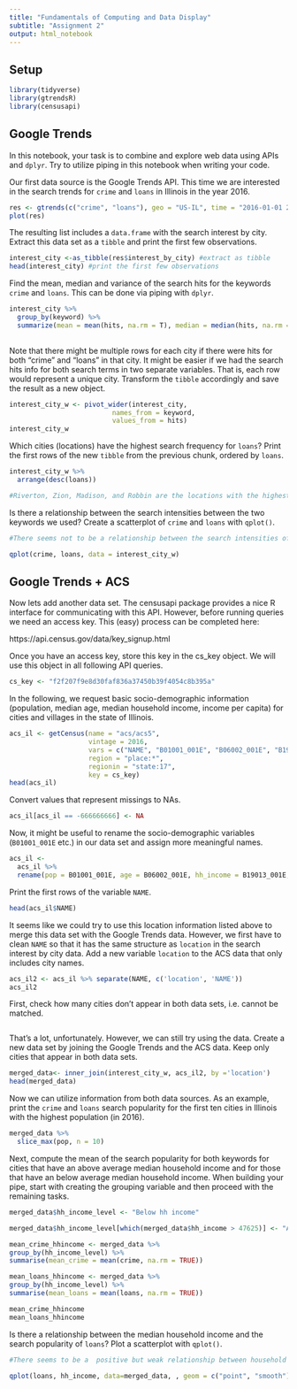 ```yaml
---
title: "Fundamentals of Computing and Data Display"
subtitle: "Assignment 2"
output: html_notebook
---
```


## Setup

```r
library(tidyverse)
library(gtrendsR)
library(censusapi)
```

## Google Trends

In this notebook, your task is to combine and explore web data using APIs and `dplyr`. Try to utilize piping in this notebook when writing your code.

Our first data source is the Google Trends API. This time we are interested in the search trends for `crime` and `loans` in Illinois in the year 2016.

```r
res <- gtrends(c("crime", "loans"), geo = "US-IL", time = "2016-01-01 2016-12-31", low_search_volume = TRUE)
plot(res) 
```

The resulting list includes a `data.frame` with the search interest by city. Extract this data set as a `tibble` and print the first few observations.

```r
interest_city <-as_tibble(res$interest_by_city) #extract as tibble
head(interest_city) #print the first few observations
```

Find the mean, median and variance of the search hits for the keywords `crime` and `loans`. This can be done via piping with `dplyr`.

```r
interest_city %>% 
  group_by(keyword) %>%
  summarize(mean = mean(hits, na.rm = T), median = median(hits, na.rm = T), variance = var(hits, na.rm = T))
  
```

Note that there might be multiple rows for each city if there were hits for both "crime" and "loans" in that city. It might be easier if we had the search hits info for both search terms in two separate variables. That is, each row would represent a unique city. Transform the `tibble` accordingly and save the result as a new object.

```r
interest_city_w <- pivot_wider(interest_city, 
                          names_from = keyword, 
                          values_from = hits)
interest_city_w 
```

Which cities (locations) have the highest search frequency for `loans`? Print the first rows of the new `tibble` from the previous chunk, ordered by `loans`.

```r
interest_city_w %>% 
  arrange(desc(loans))

#Riverton, Zion, Madison, and Robbin are the locations with the highest seach frequency for "loans".
```

Is there a relationship between the search intensities between the two keywords we used? Create a scatterplot of `crime` and `loans` with `qplot()`.

```r
#There seems not to be a relationship between the search intensities of "loans" and "crime".

qplot(crime, loans, data = interest_city_w)
```

## Google Trends + ACS

Now lets add another data set. The censusapi package provides a nice R interface for communicating with this API. However, before running queries we need an access key. This (easy) process can be completed here:

https://api.census.gov/data/key_signup.html

Once you have an access key, store this key in the cs_key object. We will use this object in all following API queries.

```r
cs_key <- "f2f207f9e8d30faf836a37450b39f4054c8b395a"
```

In the following, we request basic socio-demographic information (population, median age, median household income, income per capita) for cities and villages in the state of Illinois.

```r
acs_il <- getCensus(name = "acs/acs5",
                    vintage = 2016, 
                    vars = c("NAME", "B01001_001E", "B06002_001E", "B19013_001E", "B19301_001E"), 
                    region = "place:*", 
                    regionin = "state:17",
                    key = cs_key)
head(acs_il)
```

Convert values that represent missings to NAs.

```r
acs_il[acs_il == -666666666] <- NA
```

Now, it might be useful to rename the socio-demographic variables (`B01001_001E` etc.) in our data set and assign more meaningful names. 

```r

acs_il <-
  acs_il %>%
  rename(pop = B01001_001E, age = B06002_001E, hh_income = B19013_001E, income = B19301_001E)

```

Print the first rows of the variable `NAME`.

```r

head(acs_il$NAME)

```

It seems like we could try to use this location information listed above to merge this data set with the Google Trends data. However, we first have to clean `NAME` so that it has the same structure as `location` in the search interest by city data. Add a new variable `location` to the ACS data that only includes city names. 

```r
acs_il2 <- acs_il %>% separate(NAME, c('location', 'NAME')) 
acs_il2
```

First, check how many cities don't appear in both data sets, i.e. cannot be matched.

```r

```

That's a lot, unfortunately. However, we can still try using the data. Create a new data set by joining the Google Trends and the ACS data. Keep only cities that appear in both data sets. 

```r
merged_data<- inner_join(interest_city_w, acs_il2, by ='location')
head(merged_data)
```

Now we can utilize information from both data sources. As an example, print the `crime` and `loans` search popularity for the first ten cities in Illinois with the highest population (in 2016).

```r
merged_data %>%
  slice_max(pop, n = 10)
```

Next, compute the mean of the search popularity for both keywords for cities that have an above average median household income and for those that have an below average median household income. When building your pipe, start with creating the grouping variable and then proceed with the remaining tasks.

```r

merged_data$hh_income_level <- "Below hh income"

merged_data$hh_income_level[which(merged_data$hh_income > 47625)] <- "Above hh income"

mean_crime_hhincome <- merged_data %>%
group_by(hh_income_level) %>%
summarise(mean_crime = mean(crime, na.rm = TRUE))

mean_loans_hhincome <- merged_data %>%
group_by(hh_income_level) %>%
summarise(mean_loans = mean(loans, na.rm = TRUE))

mean_crime_hhincome
mean_loans_hhincome


```

Is there a relationship between the median household income and the search popularity of `loans`? Plot a scatterplot with `qplot()`.

```r

#There seems to be a  positive but weak relationship between household income and the search popularity of "loans".

qplot(loans, hh_income, data=merged_data, , geom = c("point", "smooth")) 
```
